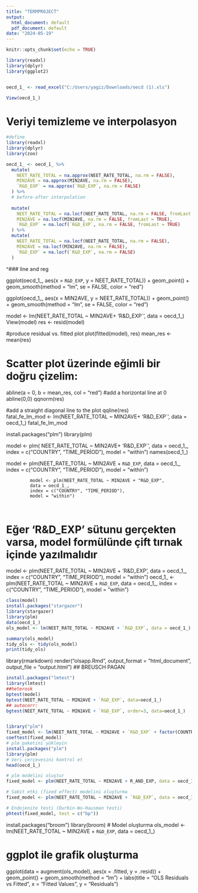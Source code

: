 ---
title: "TERMPROJECT"
output:
  html_document: default
  pdf_document: default
date: "2024-05-19"
---

```{r setup, include=FALSE}
knitr::opts_chunk$set(echo = TRUE)
```

```{r echo=TRUE, paged.print=TRUE}

library(readxl)
library(dplyr)
library(ggplot2)


oecd_1_ <- read_excel("C:/Users/yagiz/Downloads/oecd (1).xls")

View(oecd_1_)

```


# Veriyi temizleme ve interpolasyon
```{r, echo=FALSE}
#define
library(readxl)
library(dplyr)
library(zoo)

oecd_1_ <- oecd_1_ %>%
  mutate(
    NEET_RATE_TOTAL = na.approx(NEET_RATE_TOTAL, na.rm = FALSE),
    MIN2AVE = na.approx(MIN2AVE, na.rm = FALSE),
    `R&D_EXP` = na.approx(`R&D_EXP`, na.rm = FALSE)
  ) %>%
  # before-after interpolation 
  
  mutate(
    NEET_RATE_TOTAL = na.locf(NEET_RATE_TOTAL, na.rm = FALSE, fromLast = TRUE),
    MIN2AVE = na.locf(MIN2AVE, na.rm = FALSE, fromLast = TRUE),
    `R&D_EXP` = na.locf(`R&D_EXP`, na.rm = FALSE, fromLast = TRUE)
  ) %>%
  mutate(
    NEET_RATE_TOTAL = na.locf(NEET_RATE_TOTAL, na.rm = FALSE),
    MIN2AVE = na.locf(MIN2AVE, na.rm = FALSE),
    `R&D_EXP` = na.locf(`R&D_EXP`, na.rm = FALSE)
  )

```
^### line and reg

ggplot(oecd_1_, aes(x = `R&D_EXP`, y = NEET_RATE_TOTAL)) +
  geom_point() +
  geom_smooth(method = "lm", se = FALSE, color = "red")
  
  
  ggplot(oecd_1_, aes(x = MIN2AVE, y = NEET_RATE_TOTAL)) +
  geom_point() +
  geom_smooth(method = "lm", se = FALSE, color = "red")
  
model <- lm(NEET_RATE_TOTAL ~ MIN2AVE+ 'R&D_EXP`', data = oecd_1_)
View(model)
res <- resid(model)

#produce residual vs. fitted plot
plot(fitted(model), res)
mean_res <- mean(res)

# Scatter plot üzerinde eğimli bir doğru çizelim:
abline(a = 0, b = mean_res, col = "red")
#add a horizontal line at 0 
abline(0,0)
qqnorm(res)

#add a straight diagonal line to the plot
qqline(res)   
  fatal_fe_lm_mod <- lm(NEET_RATE_TOTAL ~ MIN2AVE+ 'R&D_EXP`', data = oecd_1_)
fatal_fe_lm_mod

 install.packages("plm")
library(plm)

model <- plm( NEET_RATE_TOTAL ~ MIN2AVE+ 'R&D_EXP`',
                    data = oecd_1_,
                    index = c("COUNTRY", "TIME_PERİOD"), 
                    model = "within")
names(oecd_1_)
             
 model <- plm(NEET_RATE_TOTAL ~ MIN2AVE + `R&D_EXP`,
             data = oecd_1_,
             index = c("COUNTRY", "TIME_PERIOD"), 
             model = "within")
             
             model <- plm(NEET_RATE_TOTAL ~ MIN2AVE + "R&D_EXP",
             data = oecd_1_,
             index = c("COUNTRY", "TIME_PERIOD"), 
             model = "within")
             
             

# Eğer 'R&D_EXP' sütunu gerçekten varsa, model formülünde çift tırnak içinde yazılmalıdır
model <- plm(NEET_RATE_TOTAL ~ MIN2AVE + 'R&D_EXP',
             data = oecd_1_,
             index = c("COUNTRY", "TIME_PERIOD"), 
             model = "within")
oecd_1_ <- plm(NEET_RATE_TOTAL ~ MIN2AVE + `R&D_EXP`,
             data = oecd_1_,
             index = c("COUNTRY", "TIME_PERIOD"), 
model = "within")

```{r}             
class(model)
install.packages("stargazer")
library(stargazer)
library(plm)
data(oecd_1_)
ols_model <- lm(NEET_RATE_TOTAL ~ MIN2AVE + `R&D_EXP`, data = oecd_1_)

summary(ols_model)
tidy_ols <- tidy(ols_model)
print(tidy_ols)
```
library(rmarkdown)
render("olsapp.Rmd", output_format = "html_document", output_file = "output.html")
## BREUSCH PAGAN
```{r}
install.packages("lmtest")
library(lmtest)
##heterosk
bptest(model)
bptest(NEET_RATE_TOTAL ~ MIN2AVE + `R&D_EXP`, data=oecd_1_)
## autocorr: 
bgtest(NEET_RATE_TOTAL ~ MIN2AVE + `R&D_EXP`, order=3, data=oecd_1_)


library("plm")
fixed_model <- lm(NEET_RATE_TOTAL ~ MIN2AVE + `R&D_EXP` + factor(COUNTRY), data = oecd_1_)
coeftest(fixed_model)
# plm paketini yükleyin
install.packages("plm")
library(plm)
# Veri çerçevesini kontrol et
head(oecd_1_)

# plm modelini oluştur
fixed_model <- plm(NEET_RATE_TOTAL ~ MIN2AVE + R_AND_EXP, data = oecd_1_, model = "within")

# Sabit etki (fixed effect) modelini oluşturma
fixed_model <- plm(NEET_RATE_TOTAL ~ MIN2AVE + `R&D_EXP`, data = oecd_1_, model = "within")

# Endojenite testi (Durbin-Wu-Hausman testi)
phtest(fixed_model, test = c("bp"))

```


install.packages("broom")
library(broom)
# Model oluşturma
ols_model <- lm(NEET_RATE_TOTAL ~ MIN2AVE + `R&D_EXP`, data = oecd_1_)

# ggplot ile grafik oluşturma
ggplot(data = augment(ols_model), aes(x = .fitted, y = .resid)) +
  geom_point() +
  geom_smooth(method = "lm") +
  labs(title = "OLS Residuals vs Fitted", x = "Fitted Values", y = "Residuals")
  